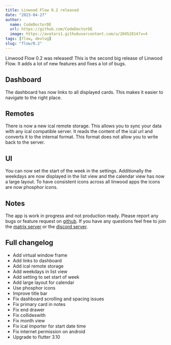 ```yaml
---
title: Linwood Flow 0.2 released
date: "2023-04-27"
author:
  name: CodeDoctorDE
  url: https://github.com/CodeDoctorDE
  image: https://avatars1.githubusercontent.com/u/20452814?v=4
tags: [flow, devlog]
slug: "flow/0.2"
---
```


Linwood Flow 0.2 was released!
This is the second big release of Linwood Flow. It adds a lot of new features and fixes a lot of bugs.

## Dashboard

The dashboard has now links to all displayed cards. This makes it easier to navigate to the right place.

## Remotes

There is now a new ical remote storage. This allows you to sync your data with any ical compatible server.
It reads the content of the ical url and converts it to the internal format. This format does not allow you to write back to the server.

## UI

You can now set the start of the week in the settings.
Additionally the weekdays are now displayed in the list view and the calendar view has now a large layout.
To have consistent icons across all linwood apps the icons are now phosphor icons.

## Notes

The app is work in progress and not production ready.
Please report any bugs or feature request on [github](https://github.com/LinwoodDev/Flow).
If you have any questions feel free to join the [matrix server](https://linwood.dev/matrix) or the [discord server](https://linwood.dev/discord).

## Full changelog

* Add virtual window frame
* Add links to dashboard
* Add ical remote storage
* Add weekdays in list view
* Add setting to set start of week
* Add large layout for calendar
* Use phosphor icons
* Improve title bar
* Fix dashboard scrolling and spacing issues
* Fix primary card in notes
* Fix end drawer
* Fix collideswith
* Fix month view
* Fix ical importer for start date time
* Fix internet permission on android
* Upgrade to flutter 3.10
